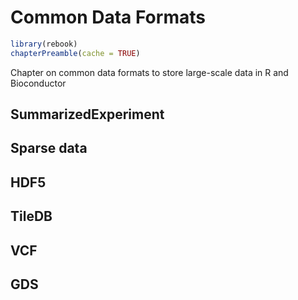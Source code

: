 # Common Data Formats {#data_formats_bioc}

```r
library(rebook)
chapterPreamble(cache = TRUE)
```

Chapter on common data formats to store large-scale data in R and Bioconductor


## SummarizedExperiment


## Sparse data


## HDF5


## TileDB


## VCF


## GDS





